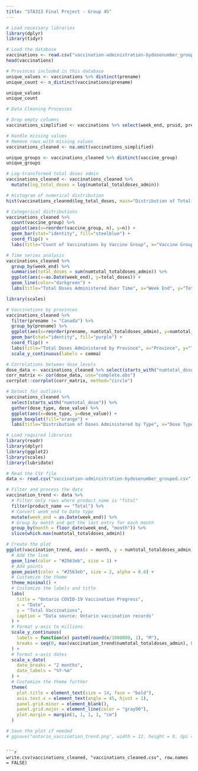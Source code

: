 ```yaml
---
title: "STA313 Final Project - Group 45"
---
```


```r
# Load necessary libraries
library(dplyr)
library(tidyr)

```

```r
# Load the database
vaccinations <- read.csv("vaccination-administration-bydosenumber_grouped.csv")
head(vaccinations)

# Provinces included in this database
unique_values <- vaccinations %>% distinct(prename)
unique_count <- n_distinct(vaccinations$prename)

unique_values
unique_count

```

```r
# Data Cleaning Processes

# Drop empty columns
vaccinations_simplified <- vaccinations %>% select(week_end, pruid, prename, vaccine_group, product_name, numtotal_totaldoses_admin, numtotal_dose1_admin, numtotal_dose2_admin, numtotal_dose3_admin, numtotal_dose4_admin, numtotal_dose5._admin, numtotal_dosenotreported_admin)

# Handle missing values
# Remove rows with missing values
vaccinations_cleaned <- na.omit(vaccinations_simplified)

```

```r
unique_groups <- vaccinations_cleaned %>% distinct(vaccine_group)
unique_groups

```

```r
# Log-transformed total doses admin
vaccinations_cleaned <- vaccinations_cleaned %>%
  mutate(log_total_doses = log(numtotal_totaldoses_admin))

# Histogram of numerical distribution
hist(vaccinations_cleaned$log_total_doses, main="Distribution of Total Doses Administered", xlab="Logged Total Doses", col="skyblue")

# Categorical distributions
vaccinations_cleaned %>% 
  count(vaccine_group) %>%
  ggplot(aes(x=reorder(vaccine_group, n), y=n)) +
  geom_bar(stat="identity", fill="steelblue") +
  coord_flip() +
  labs(title="Count of Vaccinations by Vaccine Group", x="Vaccine Group", y="Count")

# Time series analysis
vaccinations_cleaned %>%
  group_by(week_end) %>%
  summarise(total_doses = sum(numtotal_totaldoses_admin)) %>%
  ggplot(aes(x=as.Date(week_end), y=total_doses)) +
  geom_line(color="darkgreen") +
  labs(title="Total Doses Administered Over Time", x="Week End", y="Total Doses")

```

```r
library(scales)

```

```r
# Vaccinations by provinces
vaccinations_cleaned %>%
  filter(prename != "Canada") %>%
  group_by(prename) %>%
  ggplot(aes(x=reorder(prename, numtotal_totaldoses_admin), y=numtotal_totaldoses_admin)) +
  geom_bar(stat="identity", fill="purple") +
  coord_flip() +
  labs(title="Total Doses Administered by Province", x="Province", y="Total Doses") +
  scale_y_continuous(labels = comma)

```

```r
# Correlations between dose levels
dose_data <- vaccinations_cleaned %>% select(starts_with("numtotal_dose"))
corr_matrix <- cor(dose_data, use="complete.obs")
corrplot::corrplot(corr_matrix, method="circle")

# Detect for outliers
vaccinations_cleaned %>%
  select(starts_with("numtotal_dose")) %>%
  gather(dose_type, dose_value) %>%
  ggplot(aes(x=dose_type, y=dose_value)) +
  geom_boxplot(fill="orange") +
  labs(title="Distribution of Doses Administered by Type", x="Dose Type", y="Number of Doses")

```

```r
# Load required libraries
library(readr)
library(dplyr)
library(ggplot2)
library(scales)
library(lubridate)

# Read the CSV file
data <- read.csv("vaccination-administration-bydosenumber_grouped.csv")

# Filter and process the data
vaccination_trend <- data %>%
  # Filter only rows where product_name is "Total"
  filter(product_name == "Total") %>%
  # Convert week_end to Date type
  mutate(week_end = as.Date(week_end)) %>%
  # Group by month and get the last entry for each month
  group_by(month = floor_date(week_end, "month")) %>%
  slice(which.max(numtotal_totaldoses_admin))

# Create the plot
ggplot(vaccination_trend, aes(x = month, y = numtotal_totaldoses_admin)) +
  # Add the line
  geom_line(color = "#2563eb", size = 1) +
  # Add points
  geom_point(color = "#2563eb", size = 2, alpha = 0.6) +
  # Customize the theme
  theme_minimal() +
  # Customize the labels and title
  labs(
    title = "Ontario COVID-19 Vaccination Progress",
    x = "Date",
    y = "Total Vaccinations",
    caption = "Data source: Ontario vaccination records"
  ) +
  # Format y-axis to millions
  scale_y_continuous(
    labels = function(x) paste0(round(x/1000000, 1), "M"),
    breaks = seq(0, max(vaccination_trend$numtotal_totaldoses_admin), by = 5000000)
  ) +
  # Format x-axis dates
  scale_x_date(
    date_breaks = "2 months",
    date_labels = "%Y-%m"
  ) +
  # Customize the theme further
  theme(
    plot.title = element_text(size = 14, face = "bold"),
    axis.text.x = element_text(angle = 45, hjust = 1),
    panel.grid.minor = element_blank(),
    panel.grid.major = element_line(color = "gray90"),
    plot.margin = margin(1, 1, 1, 1, "cm")
  )

# Save the plot if needed
# ggsave("ontario_vaccination_trend.png", width = 12, height = 8, dpi = 300)
```
```

```r
write.csv(vaccinations_cleaned, "vaccinations_cleaned.csv", row.names = FALSE)

```
